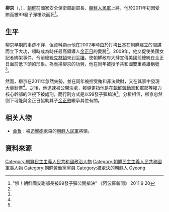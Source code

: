 {{noteTA
|G1=Country
|1=zh:朝鮮; zh-cn:朝鲜; zh-tw:朝鮮; zh-hk:朝鮮; zh-sg:朝鲜;
}}

'''柳京'''（{{lang-ko|류경}}，{{bd|？||2011年||catIdx=Ryu}}），[[朝鮮民主主義人民共和國|朝鮮]]前國家安全保衛部副部長、[[朝鮮人民軍|朝鮮人民軍]]上將，他於2011年初因受賄而被99發子彈槍決而死<ref name="a">"慘！朝鮮國安副部長被99發子彈公開槍決" 《阿波羅新聞》 2011 9 20</ref>。

==生平==
柳京早期的事跡不詳，但資料顯示他在2002年時由於打垮[[日本|日本]]在朝鮮建立的間諜而立下大功，頓時成為時任最高領導人[[金正日|金正日]]的愛將<ref name="a"/>。2009年，他又促使美國女記者綁架事件，令前總統[[比尔·克林顿|克林頓]]來到[[平壤|平壤]]，使朝鮮政府大肆宣傳美國前總統在金正日面前低下頭的形象。為表揚柳京的功勞，他在同年被授予共和國雙重英雄稱號<ref name="a"/>。

然而，柳京在2011年忽然失勢，並在同年被控受賄和非法斂財，又在其家中發現大量鈔票<ref name="a"/>。之後，他迅速被公開決處，報導更指他是在[[朝鮮勞動黨|朝鮮勞動黨]]和軍部等權力核心幹部的注視下被處刑，而行刑方式是以99發子彈槍決<ref name="a"/>。分析相信，柳京忽然倒下可能與金正日協助其子[[金正恩|金正恩]]繼承其位有關。

==相关人物==
*[[金哲_(軍事人物)|金哲]]﹕被[[迫擊砲|迫擊砲]]處殺的[[朝鮮人民軍|朝鮮人民軍]]將領。

==資料來源==
{{reflist}}

{{DEFAULTSORT:Ryu}}
[[Category:朝鮮民主主義人民共和國政治人物|Category:朝鮮民主主義人民共和國政治人物]]
[[Category:朝鮮民主主義人民共和國軍事人物|Category:朝鮮民主主義人民共和國軍事人物]]
[[Category:朝鮮勞動黨黨員|Category:朝鮮勞動黨黨員]]
[[Category:被處決的朝鮮人|Category:被處決的朝鮮人]]
[[Category:柳姓|Gyeong]]